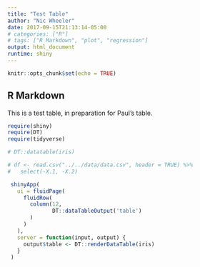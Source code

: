 ```yaml
---
title: "Test Table"
author: "Nic Wheeler"
date: 2017-09-15T21:13:14-05:00
# categories: ["R"]
# tags: ["R Markdown", "plot", "regression"]
output: html_document
runtime: shiny
---
```


```r
knitr::opts_chunk$set(echo = TRUE)
```

## R Markdown

This is a test table, in preparation for Paul's table.

```r


require(shiny)
require(DT)
require(tidyverse)

# DT::datatable(iris)

# df <- read.csv("../../data/data.csv", header = TRUE) %>%
#   select(-X.1, -X.2)

 shinyApp(
   ui = fluidPage(
     fluidRow(
       column(12,
              DT::dataTableOutput('table')
       )
     )
   ),
   server = function(input, output) {
     output$table <- DT::renderDataTable(iris)
   }
 )
```



